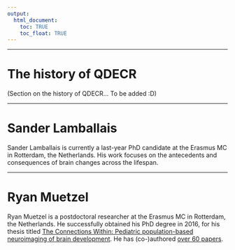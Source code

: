 ```yaml
---
output: 
  html_document:
    toc: TRUE
    toc_float: TRUE
---
```


---

# The history of QDECR

(Section on the history of QDECR... To be added :D)

---

# Sander Lamballais

Sander Lamballais is currently a last-year PhD candidate at the Erasmus MC in Rotterdam, the Netherlands. His work focuses on the antecedents and consequences of brain changes across the lifespan.

---

# Ryan Muetzel

Ryan Muetzel is a postdoctoral researcher at the Erasmus MC in Rotterdam, the Netherlands. He successfully obtained his PhD degree in 2016, for his thesis titled [The Connections Within: Pediatric population-based neuroimaging of brain development](https://www.generationr.nl/wp-content/uploads/2017/03/Proefschrift-Muetzel.compressed.pdf). He has (co-)authored [over 60 papers](https://www.ncbi.nlm.nih.gov/pubmed/?term=Muetzel%20RL%5BAuthor%5D&cauthor=true&cauthor_uid=31085031).